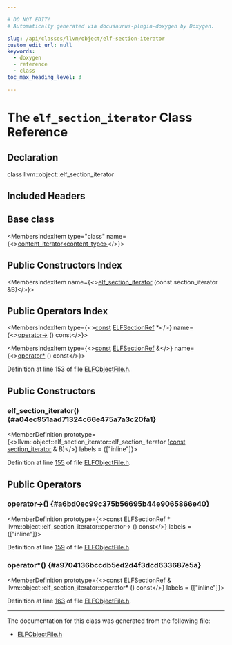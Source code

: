 ```yaml
---

# DO NOT EDIT!
# Automatically generated via docusaurus-plugin-doxygen by Doxygen.

slug: /api/classes/llvm/object/elf-section-iterator
custom_edit_url: null
keywords:
  - doxygen
  - reference
  - class
toc_max_heading_level: 3

---
```





# The `elf_section_iterator` Class Reference

<DoxygenPage pluginConfig={pluginConfig}>



## Declaration

<CodeBlock>class llvm::object::elf_section_iterator</CodeBlock>

## Included Headers

<IncludesList>
<IncludesListItem
  filePath="llvm/Object/ELFObjectFile.h"
  permalink="/docs/api/files/include/include/llvm/include/llvm/object/elfobjectfile-h"
  isLocal="true" />
</IncludesList>

## Base class

<MembersIndex>

<MembersIndexItem
  type="class"
  name={<><a href="/docs/api/classes/llvm/object/content-iterator">content&#95;iterator&lt;content&#95;type&gt;</a></>}>
</MembersIndexItem>

</MembersIndex>

## Public Constructors Index

<MembersIndex>

<MembersIndexItem
  name={<><a href="#a04ec951aad71324c66e475a7a3c20fa1">elf&#95;section&#95;iterator</a> (const section&#95;iterator &amp;B)</>}>
</MembersIndexItem>

</MembersIndex>

## Public Operators Index

<MembersIndex>

<MembersIndexItem
  type={<><a href="/docs/api/files/lib/lib/target/lib/target/aarch64/aarch64promoteconstant-cpp/#a90f8350fecae261c25be85d38b451bff">const</a> <a href="/docs/api/classes/llvm/object/elfsectionref">ELFSectionRef</a> &#42;</>}
  name={<><a href="#a6bd0ec99c375b56695b44e9065866e40">operator-&gt;</a> () const</>}>
</MembersIndexItem>

<MembersIndexItem
  type={<><a href="/docs/api/files/lib/lib/target/lib/target/aarch64/aarch64promoteconstant-cpp/#a90f8350fecae261c25be85d38b451bff">const</a> <a href="/docs/api/classes/llvm/object/elfsectionref">ELFSectionRef</a> &amp;</>}
  name={<><a href="#a9704136bccdb5ed2d4f3dcd633687e5a">operator&#42;</a> () const</>}>
</MembersIndexItem>

</MembersIndex>


Definition at line 153 of file <a href="/docs/api/files/include/include/llvm/include/llvm/object/elfobjectfile-h">ELFObjectFile.h</a>.

<SectionDefinition>

## Public Constructors

### elf&#95;section&#95;iterator() {#a04ec951aad71324c66e475a7a3c20fa1}

<MemberDefinition
  prototype={<>llvm::object::elf&#95;section&#95;iterator::elf&#95;section&#95;iterator (<a href="/docs/api/files/lib/lib/target/lib/target/aarch64/aarch64promoteconstant-cpp/#a90f8350fecae261c25be85d38b451bff">const</a> <a href="/docs/api/namespaces/llvm/object/#a18a35d6d108ec102a6bff8ac2bfd4c62">section&#95;iterator</a> &amp; B)</>}
  labels = {["inline"]}>

Definition at line <a href="/docs/api/files/include/include/llvm/include/llvm/object/elfobjectfile-h/#l00155">155</a> of file <a href="/docs/api/files/include/include/llvm/include/llvm/object/elfobjectfile-h">ELFObjectFile.h</a>.
</MemberDefinition>

</SectionDefinition>

<SectionDefinition>

## Public Operators

### operator-&gt;() {#a6bd0ec99c375b56695b44e9065866e40}

<MemberDefinition
  prototype={<>const ELFSectionRef &#42; llvm::object::elf&#95;section&#95;iterator::operator-&gt; () const</>}
  labels = {["inline"]}>

Definition at line <a href="/docs/api/files/include/include/llvm/include/llvm/object/elfobjectfile-h/#l00159">159</a> of file <a href="/docs/api/files/include/include/llvm/include/llvm/object/elfobjectfile-h">ELFObjectFile.h</a>.
</MemberDefinition>

### operator&#42;() {#a9704136bccdb5ed2d4f3dcd633687e5a}

<MemberDefinition
  prototype={<>const ELFSectionRef &amp; llvm::object::elf&#95;section&#95;iterator::operator&#42; () const</>}
  labels = {["inline"]}>

Definition at line <a href="/docs/api/files/include/include/llvm/include/llvm/object/elfobjectfile-h/#l00163">163</a> of file <a href="/docs/api/files/include/include/llvm/include/llvm/object/elfobjectfile-h">ELFObjectFile.h</a>.
</MemberDefinition>

</SectionDefinition>

<hr/>

The documentation for this class was generated from the following file:

<ul>
<li><a href="/docs/api/files/include/include/llvm/include/llvm/object/elfobjectfile-h">ELFObjectFile.h</a></li>
</ul>

</DoxygenPage>
